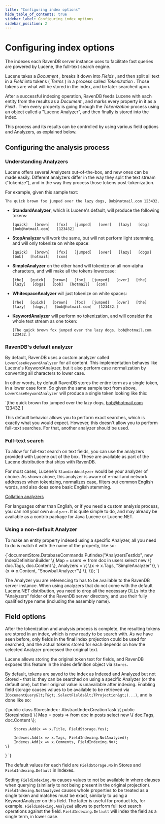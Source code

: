 ```yaml
---
title: "Configuring index options"
hide_table_of_contents: true
sidebar_label: Configuring index options
sidebar_position: 2
---
```



# Configuring index options

The indexes each RavenDB server instance uses to facilitate fast queries are powered by Lucene, the full-text search engine.

Lucene takes a _Document_ , breaks it down into _Fields_ , and then split all text in a _Field_ into  tokens ( _Terms_ ) in a process called _Tokenization_ . Those tokens are what will be stored in the index, and be later searched upon.

After a successful indexing operation, RavenDB feeds Lucene with each entity from the results as a _Document_ , and marks every property in it as a _Field_ . Then every property is going through the _Tokenization_ process using an object called a "Lucene Analyzer", and then finally is stored into the index.

This process and its results can be controlled by using various field options and Analyzers, as explained below.

## Configuring the analysis process

### Understanding Analyzers

Lucene offers several Analyzers out-of-the-box, and new ones can be made easily. Different analyzers differ in the way they split the text stream ("tokenize"), and in the way they process those tokens post-tokenization.

For example, given this sample text:

`The quick brown fox jumped over the lazy dogs, Bob@hotmail.com 123432.`

* **StandardAnalyzer**, which is Lucene's default, will produce the following tokens:

    `[quick]   [brown]   [fox]   [jumped]   [over]   [lazy]   [dog]   [bob@hotmail.com]   [123432]`

* **StopAnalyzer** will work the same, but will not perform light stemming, and will only tokenize on white space:

    `[quick]   [brown]   [fox]   [jumped]   [over]   [lazy]   [dogs]   [bob]   [hotmail]   [com]`

* **SimpleAnalyzer** on the other hand will tokenize on all non-alpha characters, and will make all the tokens lowercase:

    `[the]   [quick]   [brown]   [fox]   [jumped]   [over]   [the]   [lazy]   [dogs]   [bob]   [hotmail]   [com]`

* **WhitespaceAnalyzer** will just tokenize on white spaces:

    `[The]   [quick]   [brown]   [fox]   [jumped]   [over]   [the]   [lazy]   [dogs,]   [bob@hotmail.com]   [123432.]`

* **KeywordAnalyzer** will perform no tokenization, and will consider the whole text stream as one token:

    `[The quick brown fox jumped over the lazy dogs, bob@hotmail.com 123432.]`

### RavenDB's default analyzer

By default, RavenDB uses a custom analyzer called `LowerCaseKeywordAnalyzer` for all content. This implementation behaves like Lucene's KeywordAnalyzer, but it also perform case normalization by converting all characters to lower case. 

In other words, by default RavenDB stores the entire term as a single token, in a lower case form. So given the same sample text from above, `LowerCaseKeywordAnalyzer` will produce a single token looking like this:

  `[the quick brown fox jumped over the lazy dogs, bob@hotmail.com 123432.]

This default behavior allows you to perform exact searches, which is exactly what you would expect. However, this doesn't allow you to perform full-text searches. For that, another analyzer should be used.

### Full-text search

To allow for full-text search on text fields, you can use the analyzers provided with Lucene out of the box. These are available as part of the Lucene distribution that ships with RavenDB.

For most cases, Lucene's `StandardAnalyzer` would be your analyzer of choice. As shown above, this analyzer is aware of e-mail and network addresses when tokenizing, normalizes case, filters out common English words, and also does some basic English stemming.

[Collation analyzers](customizing-results-order)

For languages other than English, or if you need a custom analysis process, you can roll your own `Analyzer`. It is quite simple to do, and may already be available as a contrib package for Java Lucene or Lucene.NET.

### Using a non-default Analyzer

To make an entity property indexed using a specific Analyzer, all you need to do is match it with the name of the property, like so:

<TabItem value="analyzers1" label="analyzers1">
<CodeBlock language="csharp">
{`documentStore.DatabaseCommands.PutIndex("AnalyzersTestIdx",
	new IndexDefinitionBuilder<BlogPost, BlogPost>
	\{
		Map =
			users =>
			from doc in users select new \{ doc.Tags, doc.Content \},
		Analyzers =
            \{
                \{x => x.Tags, "SimpleAnalyzer"\},
                \{x => x.Content, "SnowballAnalyzer"\}
            \},
	\});
`}
</CodeBlock>
</TabItem>

The Analyzer you are referencing to has to be available to the RavenDB server instance. When using analyzers that do not come with the default Lucene.NET distribution, you need to drop all the necessary DLLs into the "Analyzers" folder of the RavenDB server directory, and use their fully qualified type name (including the assembly name).

## Field options

After the tokenization and analysis process is complete, the resulting tokens are stored in an index, which is now ready to be search with. As we have seen before, only fields in the final index projection could be used for searched, and the actual tokens stored for each depends on how the selected Analyzer processed the original text.

Lucene allows storing the original token text for fields, and RavenDB exposes this feature in the index definition object via `Stores`.

By default, tokens are saved to the index as Indexed and Analyzed but not Stored - that is: they can be searched on using a specific Analyzer (or the default one), but their original value is unavailable after indexing. Enabling field storage causes values to be available to be retrieved via `IDocumentQuery&lt;T&gt;.SelectFields&lt;TProjection&gt;(...)`, and is done like so:

<TabItem value="stores1" label="stores1">
<CodeBlock language="csharp">
{`public class StoresIndex : AbstractIndexCreationTask<BlogPost, BlogPost>
\{
	public StoresIndex()
	\{
		Map = posts => from doc in posts
					   select new \{ doc.Tags, doc.Content \};

		Stores.Add(x => x.Title, FieldStorage.Yes);

		Indexes.Add(x => x.Tags, FieldIndexing.NotAnalyzed);
		Indexes.Add(x => x.Comments, FieldIndexing.No);
	\}
\}
`}
</CodeBlock>
</TabItem>

The default values for each field are `FieldStorage.No` in Stores and `FieldIndexing.Default` in Indexes.

Setting `FieldIndexing.No` causes values to not be available in where clauses when querying (similarly to not being present in the original projection). `FieldIndexing.NotAnalyzed` causes whole properties to be treated as a single token and matches must be exact, similarly to using a KeywordAnalyzer on this field. The latter is useful for product Ids, for example. `FieldIndexing.Analyzed` allows to perform full text search operations against the field. `FieldIndexing.Default` will index the field as a single term, in lower case.
